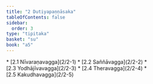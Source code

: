 ```yaml
---
title: "2 Dutiyapaṇṇāsaka"
tableOfContents: false
sidebar:
  order: 3
type: "tipitaka"
basket: "su"
book: "a5"
---
```



<DynamicBreadcrumb />



<TableOfContents book="a5" section="2">
* [2.1 Nīvaraṇavagga](2/2-1)
* [2.2 Saññāvagga](2/2-2)
* [2.3 Yodhājīvavagga](2/2-3)
* [2.4 Theravagga](2/2-4)
* [2.5 Kakudhavagga](2/2-5)
</TableOfContents>